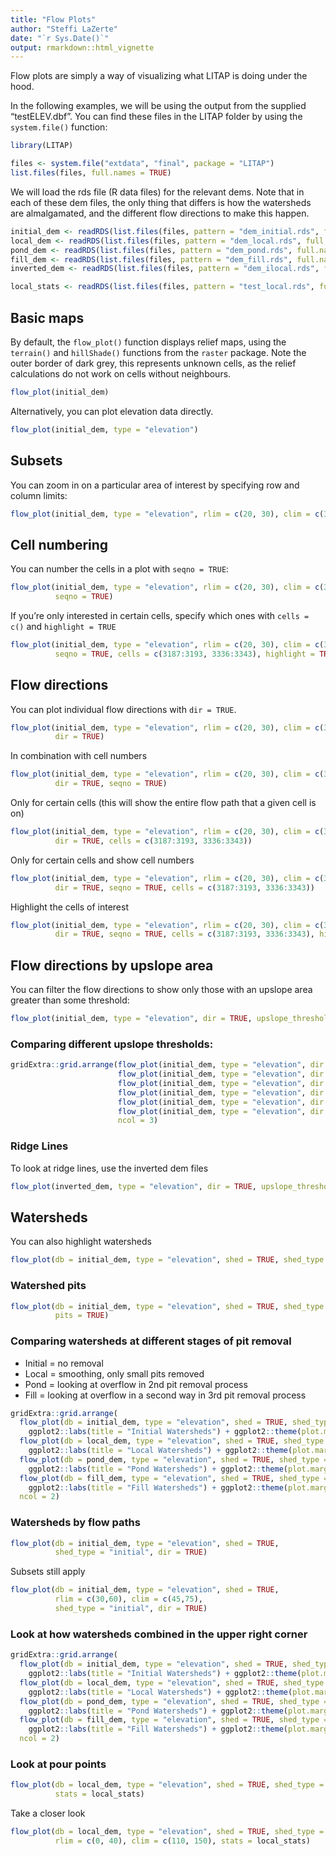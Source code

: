 ```yaml
---
title: "Flow Plots"
author: "Steffi LaZerte"
date: "`r Sys.Date()`"
output: rmarkdown::html_vignette
---
```


<style>
.figure {
  max-width: 100%;
  margin: auto;
}
.table {
  width: auto;
  margin: auto;
}
</style>

Flow plots are simply a way of visualizing what LITAP is doing under the hood.

In the following examples, we will be using the output from the supplied "testELEV.dbf". You can find these files in the LITAP folder by using the `system.file()` function:

```r
library(LITAP)

files <- system.file("extdata", "final", package = "LITAP")
list.files(files, full.names = TRUE)
```

We will load the rds file (R data files) for the relevant dems. Note that in each of these dem files, the only thing that differs is how the watersheds are almalgamated, and the different flow directions to make this happen.

```r
initial_dem <- readRDS(list.files(files, pattern = "dem_initial.rds", full.names = TRUE))
local_dem <- readRDS(list.files(files, pattern = "dem_local.rds", full.names = TRUE))
pond_dem <- readRDS(list.files(files, pattern = "dem_pond.rds", full.names = TRUE))
fill_dem <- readRDS(list.files(files, pattern = "dem_fill.rds", full.names = TRUE))
inverted_dem <- readRDS(list.files(files, pattern = "dem_ilocal.rds", full.names = TRUE))

local_stats <- readRDS(list.files(files, pattern = "test_local.rds", full.names = TRUE))
```

## Basic maps

By default, the `flow_plot()` function displays relief maps, using the `terrain()` and `hillShade()` functions from the `raster` package. Note the outer border of dark grey, this represents unknown cells, as the relief calculations do not work on cells without neighbours.

```r
flow_plot(initial_dem)
```

Alternatively, you can plot elevation data directly.

```r
flow_plot(initial_dem, type = "elevation")
```

## Subsets

You can zoom in on a particular area of interest by specifying row and column limits:

```r
flow_plot(initial_dem, type = "elevation", rlim = c(20, 30), clim = c(35, 45))
```

## Cell numbering

You can number the cells in a plot with `seqno = TRUE`:

```r
flow_plot(initial_dem, type = "elevation", rlim = c(20, 30), clim = c(35, 45), 
          seqno = TRUE)
```

If you're only interested in certain cells, specify which ones with `cells = c()` and `highlight = TRUE`

```r
flow_plot(initial_dem, type = "elevation", rlim = c(20, 30), clim = c(35, 45), 
          seqno = TRUE, cells = c(3187:3193, 3336:3343), highlight = TRUE)
```

## Flow directions

You can plot individual flow directions with `dir = TRUE`.

```r
flow_plot(initial_dem, type = "elevation", rlim = c(20, 30), clim = c(35, 45), 
          dir = TRUE)
```

In combination with cell numbers

```r
flow_plot(initial_dem, type = "elevation", rlim = c(20, 30), clim = c(35, 45), 
          dir = TRUE, seqno = TRUE)
```

Only for certain cells (this will show the entire flow path that a given cell is on)

```r
flow_plot(initial_dem, type = "elevation", rlim = c(20, 30), clim = c(35, 45), 
          dir = TRUE, cells = c(3187:3193, 3336:3343))
```

Only for certain cells and show cell numbers

```r
flow_plot(initial_dem, type = "elevation", rlim = c(20, 30), clim = c(35, 45), 
          dir = TRUE, seqno = TRUE, cells = c(3187:3193, 3336:3343))
```

Highlight the cells of interest

```r
flow_plot(initial_dem, type = "elevation", rlim = c(20, 30), clim = c(35, 45), 
          dir = TRUE, seqno = TRUE, cells = c(3187:3193, 3336:3343), highlight = TRUE)
```

## Flow directions by upslope area

You can filter the flow directions to show only those with an upslope area greater than some threshold:

```r
flow_plot(initial_dem, type = "elevation", dir = TRUE, upslope_threshold = 500)
```

### Comparing different upslope thresholds:

```r
gridExtra::grid.arrange(flow_plot(initial_dem, type = "elevation", dir = TRUE, upslope_threshold = 0) + ggplot2::labs(title = "0"),
                        flow_plot(initial_dem, type = "elevation", dir = TRUE, upslope_threshold = 10) + ggplot2::labs(title = "10"),
                        flow_plot(initial_dem, type = "elevation", dir = TRUE, upslope_threshold = 20) + ggplot2::labs(title = "20"),
                        flow_plot(initial_dem, type = "elevation", dir = TRUE, upslope_threshold = 40) + ggplot2::labs(title = "75"),
                        flow_plot(initial_dem, type = "elevation", dir = TRUE, upslope_threshold = 75) + ggplot2::labs(title = "200"),
                        flow_plot(initial_dem, type = "elevation", dir = TRUE, upslope_threshold = 500) + ggplot2::labs(title = "500"),
                        ncol = 3)
```

### Ridge Lines

To look at ridge lines, use the inverted dem files

```r
flow_plot(inverted_dem, type = "elevation", dir = TRUE, upslope_threshold = 250)
```


## Watersheds

You can also highlight watersheds

```r
flow_plot(db = initial_dem, type = "elevation", shed = TRUE, shed_type = "initial")
```

### Watershed pits

```r
flow_plot(db = initial_dem, type = "elevation", shed = TRUE, shed_type = "initial", 
          pits = TRUE)
```


### Comparing watersheds at different stages of pit removal

- Initial = no removal
- Local = smoothing, only small pits removed
- Pond = looking at overflow in 2nd pit removal process
- Fill = looking at overflow in a second way in 3rd pit removal process

```r
gridExtra::grid.arrange(
  flow_plot(db = initial_dem, type = "elevation", shed = TRUE, shed_type = "initial") + 
    ggplot2::labs(title = "Initial Watersheds") + ggplot2::theme(plot.margin = ggplot2::unit(c(5, 1, 5, 1), "pt")),
  flow_plot(db = local_dem, type = "elevation", shed = TRUE, shed_type = "local") + 
    ggplot2::labs(title = "Local Watersheds") + ggplot2::theme(plot.margin = ggplot2::unit(c(5, 1, 5, 1), "pt")),
  flow_plot(db = pond_dem, type = "elevation", shed = TRUE, shed_type = "pond") + 
    ggplot2::labs(title = "Pond Watersheds") + ggplot2::theme(plot.margin = ggplot2::unit(c(5, 1, 5, 1), "pt")),
  flow_plot(db = fill_dem, type = "elevation", shed = TRUE, shed_type = "fill") + 
    ggplot2::labs(title = "Fill Watersheds") + ggplot2::theme(plot.margin = ggplot2::unit(c(5, 1, 5, 1), "pt")),
  ncol = 2)
```

### Watersheds by flow paths

```r
flow_plot(db = initial_dem, type = "elevation", shed = TRUE, 
          shed_type = "initial", dir = TRUE)
```

Subsets still apply

```r
flow_plot(db = initial_dem, type = "elevation", shed = TRUE, 
          rlim = c(30,60), clim = c(45,75),
          shed_type = "initial", dir = TRUE)
```

### Look at how watersheds combined in the upper right corner

```r
gridExtra::grid.arrange(
  flow_plot(db = initial_dem, type = "elevation", shed = TRUE, shed_type = "initial", dir = TRUE, rlim = c(10, 45), clim = c(85, 115)) + 
    ggplot2::labs(title = "Initial Watersheds") + ggplot2::theme(plot.margin = ggplot2::unit(c(5, 1, 5, 1), "pt")),
  flow_plot(db = local_dem, type = "elevation", shed = TRUE, shed_type = "local", dir = TRUE, rlim = c(10, 45), clim = c(85, 115)) + 
    ggplot2::labs(title = "Local Watersheds") + ggplot2::theme(plot.margin = ggplot2::unit(c(5, 1, 5, 1), "pt")),
  flow_plot(db = pond_dem, type = "elevation", shed = TRUE, shed_type = "pond", dir = TRUE, rlim = c(10, 45), clim = c(85, 115)) + 
    ggplot2::labs(title = "Pond Watersheds") + ggplot2::theme(plot.margin = ggplot2::unit(c(5, 1, 5, 1), "pt")),
  flow_plot(db = fill_dem, type = "elevation", shed = TRUE, shed_type = "fill", dir = TRUE, rlim = c(10, 45), clim = c(85, 115)) + 
    ggplot2::labs(title = "Fill Watersheds") + ggplot2::theme(plot.margin = ggplot2::unit(c(5, 1, 5, 1), "pt")),
  ncol = 2)
```

### Look at pour points

```r
flow_plot(db = local_dem, type = "elevation", shed = TRUE, shed_type = "local", 
          stats = local_stats)
```

Take a closer look  

```r
flow_plot(db = local_dem, type = "elevation", shed = TRUE, shed_type = "local",
          rlim = c(0, 40), clim = c(110, 150), stats = local_stats)
```

